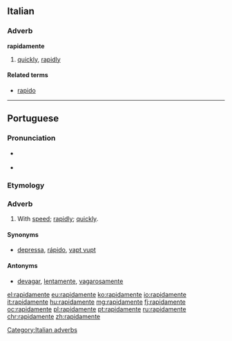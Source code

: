 {{also|rápidamente}}
==Italian==

===Adverb===
'''rapidamente'''

# [[quickly]], [[rapidly]]

====Related terms====
* [[rapido]]

[[Category:Italian adverbs]]

----

==Portuguese==

===Pronunciation===
* {{a|PT}} {{IPA|/ʁa.pi.ðɐ.ˈmẽ.tɨ/|lang=pt}}
* {{hyphenation|ra|pi|da|men|te|lang=pt}}

===Etymology===
{{pt-etym-mente|rápido|rápida}}

===Adverb===
{{pt-adv|sup=rapidissimamente}}

# With [[speed]]; [[rapidly]]; [[quickly]].

====Synonyms====
* [[depressa]], [[rápido]], [[vapt vupt]]

====Antonyms====
* [[devagar]], [[lentamente]], [[vagarosamente]]

[[el:rapidamente]]
[[eu:rapidamente]]
[[ko:rapidamente]]
[[io:rapidamente]]
[[it:rapidamente]]
[[hu:rapidamente]]
[[mg:rapidamente]]
[[fj:rapidamente]]
[[oc:rapidamente]]
[[pl:rapidamente]]
[[pt:rapidamente]]
[[ru:rapidamente]]
[[chr:rapidamente]]
[[zh:rapidamente]]